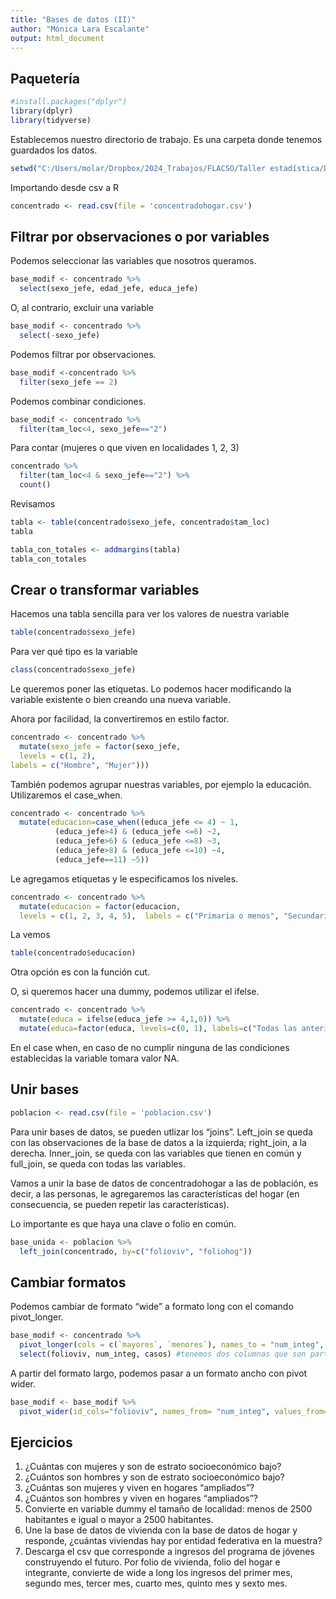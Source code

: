 ---
title: "Bases de datos (II)"
author: "Mónica Lara Escalante"
output: html_document
---

## Paquetería
```{r}
#install.packages("dplyr")
library(dplyr)
library(tidyverse)
```
Establecemos nuestro directorio de trabajo. Es una carpeta donde tenemos guardados los datos.
```{r}
setwd("C:/Users/molar/Dropbox/2024_Trabajos/FLACSO/Taller estadística/Datos")
```

Importando desde csv a R 
```{r}
concentrado <- read.csv(file = 'concentradohogar.csv')
```


## Filtrar por observaciones o por variables

Podemos seleccionar las variables que nosotros queramos.
```{r}
base_modif <- concentrado %>% 
  select(sexo_jefe, edad_jefe, educa_jefe)
```

O, al contrario, excluir una variable
```{r}
base_modif <- concentrado %>% 
  select(-sexo_jefe)
```

Podemos filtrar por observaciones.
```{r}
base_modif <-concentrado %>% 
  filter(sexo_jefe == 2)
```

Podemos combinar condiciones.
```{r}
base_modif <- concentrado %>% 
  filter(tam_loc<4, sexo_jefe=="2")
```

Para contar (mujeres o que viven en localidades 1, 2, 3)
```{r}
concentrado %>% 
  filter(tam_loc<4 & sexo_jefe=="2") %>% 
  count()
```

Revisamos
```{r}
tabla <- table(concentrado$sexo_jefe, concentrado$tam_loc)
tabla
```

```{r}
tabla_con_totales <- addmargins(tabla)
tabla_con_totales
```

## Crear o transformar variables

Hacemos una tabla sencilla para ver los valores de nuestra variable
```{r}
table(concentrado$sexo_jefe) 
```

Para ver qué tipo es la variable
```{r}
class(concentrado$sexo_jefe)
```

Le queremos poner las etiquetas. Lo podemos hacer modificando la variable existente o bien creando una nueva variable.

Ahora por facilidad, la convertiremos en estilo factor.

```{r}
concentrado <- concentrado %>% 
  mutate(sexo_jefe = factor(sexo_jefe,
  levels = c(1, 2),  
labels = c("Hombre", "Mujer"))) 
```

También podemos agrupar nuestras variables, por ejemplo la educación. Utilizaremos el case_when.

```{r}
concentrado <- concentrado %>% 
  mutate(educacion=case_when((educa_jefe <= 4) ~ 1,
          (educa_jefe>4) & (educa_jefe <=6) ~2,
          (educa_jefe>6) & (educa_jefe <=8) ~3,
          (educa_jefe>8) & (educa_jefe <=10) ~4,
          (educa_jefe==11) ~5))

```

Le agregamos etiquetas y le especificamos los niveles.
```{r}
concentrado <- concentrado %>%
  mutate(educacion = factor(educacion,
  levels = c(1, 2, 3, 4, 5),  labels = c("Primaria o menos", "Secundaria", "Preparatoria", "Profesional", "Posgrado")))  

```

La vemos
```{r}
table(concentrado$educacion)
```

Otra opción es con la función cut.

O, si queremos hacer una dummy, podemos utilizar el ifelse.
```{r}
concentrado <- concentrado %>% 
  mutate(educa = ifelse(educa_jefe >= 4,1,0)) %>% 
  mutate(educa=factor(educa, levels=c(0, 1), labels=c("Todas las anteriores", "Primaria o más")))
```


En el case when, en caso de no cumplir ninguna de las condiciones establecidas la variable tomara valor NA.

## Unir bases
```{r}
poblacion <- read.csv(file = 'poblacion.csv')
```

Para unir bases de datos, se pueden utlizar los "joins". Left_join se queda con las observaciones de la base de datos a la izquierda; right_join, a la derecha. Inner_join, se queda con las variables que tienen en común y full_join, se queda con todas las variables.

Vamos a unir la base de datos de concentradohogar a las de población, es decir, a las personas, le agregaremos las características del hogar (en consecuencia, se pueden repetir las características).

Lo importante es que haya una clave o folio en común.


```{r}
base_unida <- poblacion %>% 
  left_join(concentrado, by=c("folioviv", "foliohog"))
```

## Cambiar formatos

Podemos cambiar de formato "wide" a formato long con el comando pivot_longer.

```{r}
base_modif <- concentrado %>%
  pivot_longer(cols = c(`mayores`, `menores`), names_to = "num_integ", values_to = "casos") %>% 
  select(folioviv, num_integ, casos) #tenemos dos columnas que son parte de los integrantes del hogar, las queremos convertir en una variable y contar cuántos casos
```


A partir del formato largo, podemos pasar a un formato ancho con pivot wider.


```{r}

base_modif <- base_modif %>% 
  pivot_wider(id_cols="folioviv", names_from= "num_integ", values_from= "casos")


```



## Ejercicios

1. ¿Cuántas con mujeres y son de estrato socioeconómico bajo?
2. ¿Cuántos son hombres y son de estrato socioeconómico bajo?
3. ¿Cuántas son mujeres y viven en hogares "ampliados"?
4. ¿Cuántos son hombres y viven en hogares "ampliados"?
5. Convierte en variable dummy el tamaño de localidad: menos de 2500 habitantes e igual o mayor a 2500 habitantes.
6. Une la base de datos de vivienda con la base de datos de hogar y responde, ¿cuántas viviendas hay por entidad federativa en la muestra?
7. Descarga el csv que corresponde a ingresos del programa de jóvenes construyendo el futuro. Por folio de vivienda, folio del hogar e integrante, convierte de wide a long los ingresos del primer mes, segundo mes, tercer mes, cuarto mes, quinto mes y sexto mes.

